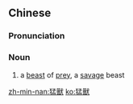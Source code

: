 {{also|猛兽}}
==Chinese==
{{zh-forms|s=猛兽}}

===Pronunciation===
{{zh-pron
|m=měngshòu
|cat=n
}}

===Noun===
{{zh-noun}}

# a [[beast]] of [[prey]], a [[savage]] beast

[[zh-min-nan:猛獸]]
[[ko:猛獸]]